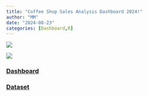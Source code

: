 ```yaml
---
title: "Coffee Shop Sales Analysis Dashboard 2024!"
author: "MM"
date: "2024-08-23"
categories: [Dashboard,R]
---
```


![](coffee.jpg)

![](pic.png){width="600,align=\"middle\""}

### [Dashboard](https://afaaqitc.github.io/coffee_shop/){target="\"_blank"}

### [Dataset](coffee.csv){target="\"_blank"}
